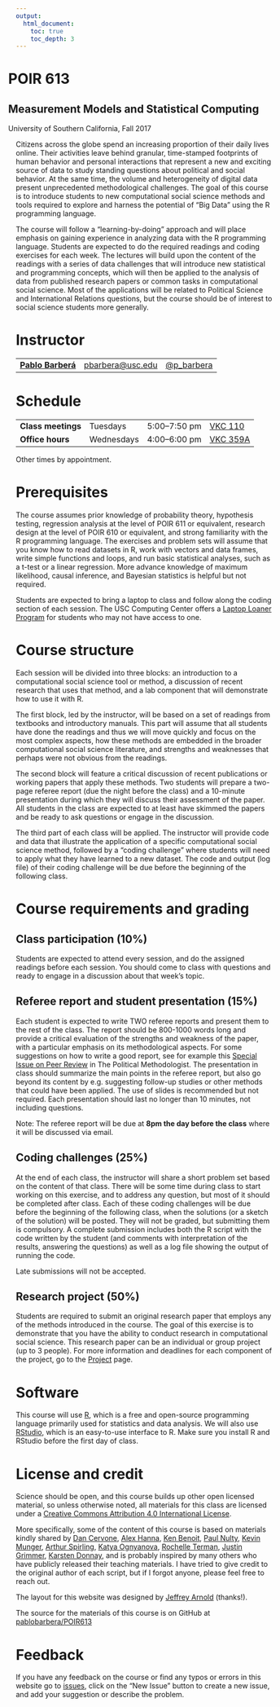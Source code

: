 ```yaml
---
output:
  html_document:
    toc: true
    toc_depth: 3
---
```


<div class="container">
<div class="jumbotron" style="margin-left:-15px">
<h1 class="title">POIR 613</h1>
<h2 class="subtitle">Measurement Models and Statistical Computing</h2>
<p>University of Southern California, Fall 2017</p>
</div>
</div>

Citizens across the globe spend an increasing proportion of their daily lives online. Their activities leave behind granular, time-stamped footprints of human behavior and personal interactions that represent a new and exciting source of data to study standing questions about political and social behavior. At the same time, the volume and heterogeneity of digital data present unprecedented methodological challenges. The goal of this course is to introduce students to new computational social science methods and tools required to explore and harness the potential of "Big Data" using the R programming language.

The course will follow a "learning-by-doing" approach and will place emphasis on gaining experience in analyzing data with the R programming language. Students are expected to do the required readings and coding exercises for each week. The lectures will build upon the content of the readings with a series of data challenges that will introduce new statistical and programming concepts, which will then be applied to the analysis of data from published research papers or common tasks in computational social science. Most of the applications will be related to Political Science and International Relations questions, but the course should be of interest to social science students more generally.


# Instructor

<table class = "table table-striped">
<tr>
<td><a href="http://www.pablobarbera.com"><strong>Pablo Barberá</strong></a></td>
<td><a href="mailto:pbarbera@usc.edu">pbarbera@usc.edu</a></td>
<td><a href="https://www.twitter.com/p_barbera">@p_barbera</a></td>
</tr>
</table>


# Schedule

<table class = "table table-striped table-hover">
<tr>
<td><b>Class meetings</b></td>
<td>Tuesdays</td>
<td> 5:00&ndash;7:50 pm </td>
<td><a href="http://classes.usc.edu/maps/?b=VKC">VKC 110</a></td>
</tr>
<tr>
<td><b>Office hours</b></td>
<td>Wednesdays</td>
<td>4:00&ndash;6:00 pm</td>
<td><a href="http://classes.usc.edu/maps/?b=VKC">VKC 359A</a></td>
</tr>
</table>

Other times by appointment.

# Prerequisites

The course assumes prior knowledge of probability theory, hypothesis testing, regression analysis at the level of POIR 611 or equivalent, research design at the level of POIR 610 or equivalent, and strong familiarity with the R programming language. The exercises and problem sets will assume that you know how to read datasets in R, work with vectors and data frames, write simple functions and loops, and run basic statistical analyses, such as a t-test or a linear regression. More advance knowledge of maximum likelihood, causal inference, and Bayesian statistics is helpful but not required.

Students are expected to bring a laptop to class and follow along the coding section of each session. The USC Computing Center offers a <a href="https://itservices.usc.edu/spaces/laptoploaner/">Laptop Loaner Program</a> for students who may not have access to one.


# Course structure

Each session will be divided into three blocks: an introduction to a computational social science tool or method, a discussion of recent research that uses that method, and a lab component that will demonstrate how to use it with R. 

The first block, led by the instructor, will be based on a set of readings from textbooks and introductory manuals. This part will assume that all students have done the readings and thus we will move quickly and focus on the most complex aspects, how these methods are embedded in the broader computational social science literature, and strengths and weaknesses that perhaps were not obvious from the readings.

The second block will feature a critical discussion of recent publications or working papers that apply these methods. Two students will prepare a two-page referee report (due the night before the class) and a 10-minute presentation during which they will discuss their assessment of the paper. All students in the class are expected to at least have skimmed the papers and be ready to ask questions or engage in the discussion.

The third part of each class will be applied. The instructor will provide code and data that illustrate the application of a specific computational social science method, followed by a "coding challenge" where students will need to apply what they have learned to a new dataset. The code and output (log file) of their coding challenge will be due before the beginning of the following class. 

# Course requirements and grading

## Class participation (10%)

Students are expected to attend every session, and do the assigned readings before each session. You should come to class with questions and ready to engage in a discussion about that week's topic.

## Referee report and student presentation (15%)

Each student is expected to write TWO referee reports and present them to the rest of the class. The report should be 800-1000 words long and provide a critical evaluation of the strengths and weakness of the paper, with a particular emphasis on its methodological aspects. For some suggestions on how to write a good report, see for example this <a href="https://thepoliticalmethodologist.files.wordpress.com/2016/02/tpm_v23_n1.pdf">Special Issue on Peer Review</a> in The Political Methodologist. The presentation in class should summarize the main points in the referee report, but also go beyond its content by e.g. suggesting follow-up studies or other methods that could have been applied. The use of slides is recommended but not required. Each presentation should last no longer than 10 minutes, not including questions.

Note: The referee report will be due at <b>8pm the day before the class</b> where it will be discussed via email.

## Coding challenges (25%)

At the end of each class, the instructor will share a short problem set based on the content of that class. There will be some time during class to start working on this exercise, and to address any question, but most of it should be completed after class. Each of these coding challenges will be due before the beginning of the following class, when the solutions (or a sketch of the solution) will be posted. They will not be graded, but submitting them is compulsory. A complete submission includes both the R script with the code written by the student (and comments with interpretation of the results, answering the questions) as well as a log file showing the output of running the code.

Late submissions will not be accepted.

## Research project (50%)

Students are required to submit an original research paper that employs any of the methods introduced in the course. The goal of this exercise is to demonstrate that you have the ability to conduct research in computational social science. This research paper can be an individual or group project (up to 3 people). For more information and deadlines for each component of the project, go to the [Project](/research_project) page.

# Software 

This course will use [R](https://www.r-project.org/), which is a free and open-source programming language primarily used for statistics and data analysis. We will also use [RStudio](https://www.rstudio.com/), which is an easy-to-use interface to R. Make sure you install R and RStudio before the first day of class.

# License and credit

Science should be open, and this course builds up other open licensed material, so unless otherwise noted, all materials for this class are licensed under a <a rel="license" href="https://creativecommons.org/licenses/by/4.0/">Creative Commons Attribution 4.0 International License</a>.

More specifically, some of the content of this course is based on materials kindly shared by [Dan Cervone](http://dcervone.com/), [Alex Hanna](http://alex-hanna.com), [Ken Benoit](http://www.kenbenoit.net/), [Paul Nulty](https://github.com/pnulty), [Kevin Munger](https://github.com/kmunger), [Arthur Spirling](http://www.nyu.edu/projects/spirling/), [Katya Ognyanova](http://kateto.net/), [Rochelle Terman](http://rochelleterman.com/), [Justin Grimmer](http://www.justingrimmer.org/), [Karsten Donnay](http://www.karstendonnay.net/), and is probably inspired by many others who have publicly released their teaching materials. I have tried to give credit to the original author of each script, but if I forgot anyone, please feel free to reach out.

The layout for this website was designed by [Jeffrey Arnold](http://www.jrnold.me/) (thanks!).

The source for the materials of this course is on GitHub at <a href="https://github.com/pablobarbera/POIR613">pablobarbera/POIR613</a>

# Feedback

If you have any feedback on the course or find any typos or errors in this website go to [issues](https://github.com/pablobarbera/POIR613/issues), click on the "New Issue" button to create a new issue, and add your suggestion or describe the problem.


